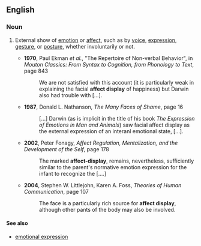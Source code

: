 ==English==

===Noun===
{{wikipedia}}
{{en-noun|sg=[[affect]] [[display]]}}

# {{psychology}} External show of [[emotion]] or [[affect]], such as by [[voice]], [[expression]], [[gesture]], or [[posture]], whether involuntarily or not.
#* '''1970''', Paul Ekman ''et al.'', "The Repertoire of Non-verbal Behavior", in ''Mouton Classics: From Syntax to Cognition, from Phonology to Text'', page 843
#*: We are not satisfied with this account (it is particularly weak in explaining the facial '''affect display''' of happiness) but Darwin also had trouble with […].
#* '''1987''', Donald L. Nathanson, ''The Many Faces of Shame'', page 16
#*: […] Darwin (as is implicit in the title of his book ''The Expression of Emotions in Man and Animals'') saw facial affect display as the external expression of an interanl emotional state, […].
#* '''2002''', Peter Fonagy, ''Affect Regulation, Mentalization, and the Development of the Self'', page 178
#*: The marked '''affect-display''', remains, nevertheless, sufficiently similar to the parent's normative emotion expression for the infant to recognize the [….]
#* '''2004''', Stephen W. Littlejohn, Karen A. Foss, ''Theories of Human Communication'', page 107
#*: The face is a particularly rich source for '''affect display''', although other pants of the body may also be involved.

====See also====
* [[emotional expression]]